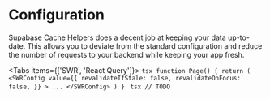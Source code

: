 
# Configuration

Supabase Cache Helpers does a decent job at keeping your data up-to-date. This allows you to deviate from the standard configuration and reduce the number of requests to your backend while keeping your app fresh.

<Tabs items={['SWR', 'React Query']}>
  <Tab>
    ```tsx
    function Page() {
      return (
            <SWRConfig
                value={{
                    revalidateIfStale: false,
                    revalidateOnFocus: false,
                }}
            >
            ...
            </SWRConfig>
      )
    }
    ```
  </Tab>
  <Tab>
    ```tsx
    // TODO
    ```
  </Tab>
</Tabs>
